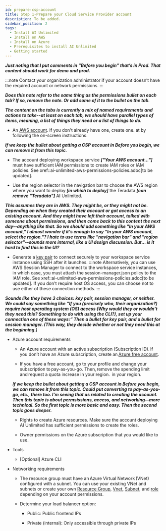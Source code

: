 ```yaml
---
id: prepare-csp-account
title: Step 1-Prepare your Cloud Service Provider account
description: To be added.
sidebar_position: 2
tags:
  - Install AI Unlimited
  - Install on AWS
  - Install on Azure
  - Prerequisites to install AI Unlimited
  - Getting started
---
```



***Just noting that I put comments in “Before you begin” that’s in Prod. That content should work for demo and prod.***

:::note
Contact your organization administrator if your account doesn’t have the required account or network permissions. 
:::

***Does this note refer to the same thing as the permissions bullet on each tab? If so, remove the note. Or add some of it to the bullet on the tab.***

***The content on the tabs is currently a mix of named requirements and actions to take--at least on each tab, we should have parallel types of items, meaning, a list of things they need or a list of things to do.***

<Tabs>
<TabItem value="aws" label="AWS" default>

- An [AWS account](https://aws.amazon.com). If you don't already have one, create one. at  by following the on-screen instructions.  

***If we keep the bullet about getting a CSP account in Before you begin, we can remove it from this topic.***


- The account deploying workspace service ***["Your AWS account..."]*** must have sufficient IAM permissions to create IAM roles or IAM policies. See xref::ai-unlimited-aws-permissions-policies.adoc[to be updated].

- Use the region selector in the navigation bar to choose the AWS region where you want to deploy ***[in which to deploy]*** the Teradata ***[can remove "Teradata"]*** AI Unlimited. 

***This assumes they are in AWS. They might be, or they might not be. Depending on when they created their account or got access to an existing account. And they might have left their account, talked with someone about permissions, and then come back to this content the next day--anything like that. So we should add something like "In your AWS account,"  I almost wonder if it's enough to say "In your AWS account, select the region."? I hate to use terms like "navigation bar" and "region selector"--sounds more internal, like a UI design discussion. But... is it hard to find this in the UI?***

- Generate a [key pair](https://docs.aws.amazon.com/AWSEC2/latest/UserGuide/ec2-key-pairs.html) to connect securely to your workspace service instance using SSH after it launches.
    :::note
    Alternatively, you can use AWS Session Manager to connect to the workspace service instances, in which case, you must attach the session-manager.json policy to the IAM role. See xref::ai-unlimited-aws-permissions-policies.adoc[to be updated]. If you don't require host OS access, you can choose not to use either of these connection methods.
    :::
	
***Sounds like they have 3 choices: key pair, session manager, or neither. We could say something like “If you (precisely who, their organization?) require host operating system (OS) access (Why would they or wouldn’t they need this? Something to do with using the CLI?), set up your connection one of these ways:” Then a bullet for key pair, and a bullet for session manager. (This way, they decide whether or not they need this at the beginning.)***


</TabItem>
<TabItem value="azure" label="Azure">

-  Azure account requirements 

    - An Azure account with an active subscription (Subscription ID). If you don’t have an Azure subscription, create an [Azure free account](https://azure.microsoft.com/en-us/free).  

    - If you have a free account, go to your profile and change your subscription to pay-as-you-go. Then, remove the spending limit and request a quota increase in your region.  in your region.  
	
	***If we keep the bullet about getting a CSP account in Before you begin, we can remove it from this topic. Could put converting to pay-as-you-go, etc., there too. I'm seeing that as related to creating the account. Then this topic is about permsissions, access, and networking--more technical. So the first topic is more basic and easy. Then the second topic goes deeper.***

    - Rights to create Azure resources. Make sure the account deploying AI Unlimited has sufficient permissions to create the roles. 

    - Owner permissions on the Azure subscription that you would like to use. 

- Tools 

    - [Optional] Azure CLI 

- Networking requirements 

    - The resource group must have an Azure Virtual Network (VNet) configured with a subnet. You can use your existing VNet and subnets or create your own [Resource Group](https://learn.microsoft.com/en-us/azure/azure-resource-manager/management/manage-resource-groups-portal), [Vnet](https://learn.microsoft.com/en-us/azure/virtual-network/quick-create-portal), [Subnet](https://learn.microsoft.com/en-us/azure/virtual-network/virtual-network-manage-subnet?tabs=azure-portal), and [role](https://learn.microsoft.com/en-us/azure/role-based-access-control/custom-roles) depending on your account permissions.  

    - Determine your load balancer option: 

      - Public: Public frontend IPs 

      - Private (internal): Only accessible through private IPs 

</TabItem>
</Tabs>